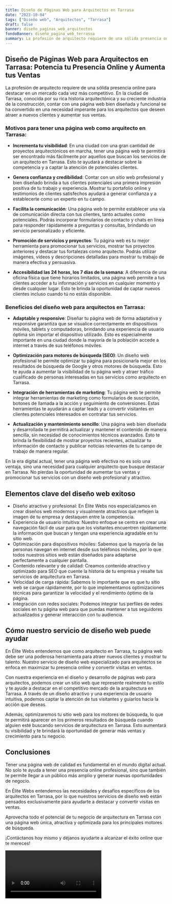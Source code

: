 ```yaml
---
title: Diseño de Páginas Web para Arquitectos en Tarrasa
date: "2023-10-04"
tags: ["Diseño web", "Arquitectos", "Tarrasa"]
draft: false
banner: diseño_paginas_web_arquitectos
fondoBanner: diseño_pagina_web_terrassa
summary: La profesión de arquitecto requiere de una sólida presencia online para destacar en un mercado cada vez más competitivo. En la ciudad de Tarrasa, conocida por su rica historia arquitectónica y su creciente industria de la construcción, contar con una página web bien diseñada y funcional se ha convertido en una necesidad imperante para los arquitectos que deseen atraer a nuevos clientes y aumentar sus ventas.
---
```



## Diseño de Páginas Web para Arquitectos en Tarrasa: Potencia tu Presencia Online y Aumenta tus Ventas

La profesión de arquitecto requiere de una sólida presencia online para destacar en un mercado cada vez más competitivo. En la ciudad de Tarrasa, conocida por su rica historia arquitectónica y su creciente industria de la construcción, contar con una página web bien diseñada y funcional se ha convertido en una necesidad imperante para los arquitectos que deseen atraer a nuevos clientes y aumentar sus ventas.

### Motivos para tener una página web como arquitecto en Tarrasa:

- **Incrementa tu visibilidad**: En una ciudad con una gran cantidad de proyectos arquitectónicos en marcha, tener una página web te permitirá ser encontrado más fácilmente por aquellos que buscan los servicios de un arquitecto en Tarrasa. Esto te ayudará a destacar sobre la competencia y a captar la atención de potenciales clientes.

- **Genera confianza y credibilidad**: Contar con un sitio web profesional y bien diseñado brinda a tus clientes potenciales una primera impresión positiva de tu trabajo y experiencia. Mostrar tu portafolio online y testimonios de clientes satisfechos ayudará a generar confianza y a establecerte como un experto en tu campo.

- **Facilita la comunicación**: Una página web te permite establecer una vía de comunicación directa con tus clientes, tanto actuales como potenciales. Podrás incorporar formularios de contacto y chats en línea para responder rápidamente a preguntas y consultas, brindando un servicio personalizado y eficiente.

- **Promoción de servicios y proyectos**: Tu página web es tu mejor herramienta para promocionar tus servicios, mostrar tus proyectos anteriores y destacar tus fortalezas como arquitecto. Podrás utilizar imágenes, videos y descripciones detalladas para mostrar tu trabajo de manera efectiva y persuasiva.

- **Accesibilidad las 24 horas, los 7 días de la semana**: A diferencia de una oficina física que tiene horarios limitados, una página web permite a tus clientes acceder a tu información y servicios en cualquier momento y desde cualquier lugar. Esto te brinda la oportunidad de captar nuevos clientes incluso cuando tú no estás disponible.

### Beneficios del diseño web para arquitectos en Tarrasa:

- **Adaptable y responsive**: Diseñar tu página web de forma adaptativa y responsive garantiza que se visualice correctamente en dispositivos móviles, tablets y computadoras, brindando una experiencia de usuario óptima sin importar el dispositivo utilizado. Esto es especialmente importante en una ciudad donde la mayoría de la población accede a internet a través de sus teléfonos móviles.

- **Optimización para motores de búsqueda (SEO)**: Un diseño web profesional te permite optimizar tu página para posicionarla mejor en los resultados de búsqueda de Google y otros motores de búsqueda. Esto te ayuda a aumentar la visibilidad de tu página web y atraer tráfico cualificado de personas interesadas en tus servicios como arquitecto en Tarrasa.

- **Integración de herramientas de marketing**: Tu página web te permite integrar herramientas de marketing como formularios de suscripción, botones de llamada a la acción y seguimiento de conversiones. Estas herramientas te ayudarán a captar leads y a convertir visitantes en clientes potenciales interesados en contratar tus servicios.

- **Actualización y mantenimiento sencillo**: Una página web bien diseñada y desarrollada te permitirá actualizar y mantener el contenido de manera sencilla, sin necesidad de conocimientos técnicos avanzados. Esto te brinda la flexibilidad de mostrar proyectos recientes, actualizar tu información de contacto y publicar noticias relevantes de tu campo de trabajo de manera regular.

En la era digital actual, tener una página web efectiva no es solo una ventaja, sino una necesidad para cualquier arquitecto que busque destacar en Tarrasa. No pierdas la oportunidad de aumentar tus ventas y promocionar tus servicios con un diseño web profesional y atractivo.

<GifSeo />

<Cta />

## Elementos clave del diseño web exitoso

- Diseño atractivo y profesional: En Élite Webs nos especializamos en crear diseños web modernos y visualmente atractivos que reflejen la imagen de tu empresa y destaquen entre la competencia.
- Experiencia de usuario intuitiva: Nuestro enfoque se centra en crear una navegación fácil de usar para que los visitantes encuentren rápidamente la información que buscan y tengan una experiencia agradable en tu sitio web.
- Optimización para dispositivos móviles: Sabemos que la mayoría de las personas navegan en internet desde sus teléfonos móviles, por lo que todos nuestros sitios web están diseñados para adaptarse perfectamente a cualquier pantalla.
- Contenido relevante y de calidad: Creamos contenido atractivo y optimizado para SEO que cuente la historia de tu empresa y resalte tus servicios de arquitectura en Tarrasa.
- Velocidad de carga rápida: Sabemos lo importante que es que tu sitio web se cargue rápidamente, por lo que implementamos optimizaciones técnicas para garantizar la velocidad y el rendimiento óptimo de la página.
- Integración con redes sociales: Podemos integrar tus perfiles de redes sociales en tu página web para que puedas mantener a tus seguidores actualizados y generar interacción con tu audiencia.

## Cómo nuestro servicio de diseño web puede ayudar

En Élite Webs entendemos que como arquitecto en Tarrasa, tu página web debe ser una poderosa herramienta para atraer nuevos clientes y mostrar tu talento. Nuestro servicio de diseño web especializado para arquitectos se enfoca en maximizar tu presencia online y convertir visitas en ventas.

Con nuestra experiencia en el diseño y desarrollo de páginas web para arquitectos, podemos crear un sitio web que represente realmente tu estilo y te ayude a destacar en el competitivo mercado de la arquitectura en Tarrasa. A través de un diseño atractivo y una experiencia de usuario intuitiva, podemos captar la atención de tus visitantes y guiarlos hacia la acción que deseas.

Además, optimizaremos tu sitio web para los motores de búsqueda, lo que te permitirá aparecer en los primeros resultados de búsqueda cuando alguien esté buscando servicios de arquitectura en Tarrasa. Esto aumentará tu visibilidad y te brindará la oportunidad de generar más ventas y crecimiento para tu negocio.

## Conclusiones

Tener una página web de calidad es fundamental en el mundo digital actual. No solo te ayuda a tener una presencia online profesional, sino que también te permite llegar a un público más amplio y generar nuevas oportunidades de negocio.

En Élite Webs entendemos las necesidades y desafíos específicos de los arquitectos en Tarrasa, por lo que nuestros servicios de diseño web están pensados exclusivamente para ayudarte a destacar y convertir visitas en ventas.

Aprovecha todo el potencial de tu negocio de arquitectura en Tarrasa con una página web única, atractiva y optimizada para los principales motores de búsqueda.

¡Contáctanos hoy mismo y déjanos ayudarte a alcanzar el éxito online que te mereces!

<Video />

<CtaBot job="Arquitectos" city="Tarrasa" />

<Gmaps query="Tarrasa+españa+maps" />

